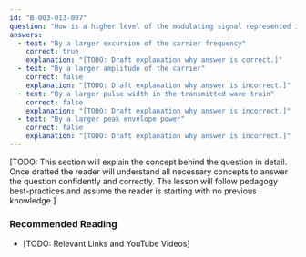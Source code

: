 ```yaml
---
id: "B-003-013-007"
question: "How is a higher level of the modulating signal represented in an FM signal?"
answers:
  - text: "By a larger excursion of the carrier frequency"
    correct: true
    explanation: "[TODO: Draft explanation why answer is correct.]"
  - text: "By a larger amplitude of the carrier"
    correct: false
    explanation: "[TODO: Draft explanation why answer is incorrect.]"
  - text: "By a larger pulse width in the transmitted wave train"
    correct: false
    explanation: "[TODO: Draft explanation why answer is incorrect.]"
  - text: "By a larger peak envelope power"
    correct: false
    explanation: "[TODO: Draft explanation why answer is incorrect.]"
---
```


[TODO: This section will explain the concept behind the question in detail. Once drafted the reader will understand all necessary concepts to answer the question confidently and correctly. The lesson will follow pedagogy best-practices and assume the reader is starting with no previous knowledge.]

### Recommended Reading

- [TODO: Relevant Links and YouTube Videos]
